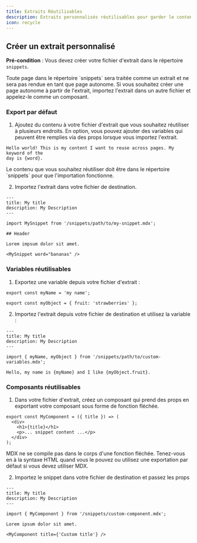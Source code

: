 ```yaml
---
title: Extraits Réutilisables
description: Extraits personnalisés réutilisables pour garder le contenu synchronisé
icon: recycle
---
```



<SnippetIntro />

## Créer un extrait personnalisé

**Pré-condition** : Vous devez créer votre fichier d'extrait dans le répertoire `snippets`.

<Note>
  Toute page dans le répertoire `snippets` sera traitée comme un extrait et ne sera pas
  rendue en tant que page autonome. Si vous souhaitez créer une page autonome
  à partir de l'extrait, importez l'extrait dans un autre fichier et appelez-le comme un
  composant.
</Note>

### Export par défaut

1. Ajoutez du contenu à votre fichier d'extrait que vous souhaitez réutiliser à plusieurs
   endroits. En option, vous pouvez ajouter des variables qui peuvent être remplies via des props
   lorsque vous importez l'extrait.

```mdx snippets/my-snippet.mdx
Hello world! This is my content I want to reuse across pages. My keyword of the
day is {word}.
```

<Warning>
  Le contenu que vous souhaitez réutiliser doit être dans le répertoire `snippets` pour que
  l'importation fonctionne.
</Warning>

2. Importez l'extrait dans votre fichier de destination.

```mdx destination-file.mdx
---
title: My title
description: My Description
---

import MySnippet from '/snippets/path/to/my-snippet.mdx';

## Header

Lorem impsum dolor sit amet.

<MySnippet word="bananas" />
```

### Variables réutilisables

1. Exportez une variable depuis votre fichier d'extrait :

```mdx snippets/path/to/custom-variables.mdx
export const myName = 'my name';

export const myObject = { fruit: 'strawberries' };
```

2. Importez l'extrait depuis votre fichier de destination et utilisez la variable :

```mdx destination-file.mdx
---
title: My title
description: My Description
---

import { myName, myObject } from '/snippets/path/to/custom-variables.mdx';

Hello, my name is {myName} and I like {myObject.fruit}.
```

### Composants réutilisables

1. Dans votre fichier d'extrait, créez un composant qui prend des props en exportant
   votre composant sous forme de fonction fléchée.

```mdx snippets/custom-component.mdx
export const MyComponent = ({ title }) => (
  <div>
    <h1>{title}</h1>
    <p>... snippet content ...</p>
  </div>
);
```

<Warning>
  MDX ne se compile pas dans le corps d'une fonction fléchée. Tenez-vous en à la syntaxe HTML quand vous le pouvez ou utilisez une exportation par défaut si vous devez utiliser MDX.
</Warning>

2. Importez le snippet dans votre fichier de destination et passez les props

```mdx destination-file.mdx
---
title: My title
description: My Description
---

import { MyComponent } from '/snippets/custom-component.mdx';

Lorem ipsum dolor sit amet.

<MyComponent title={'Custom title'} />
```
